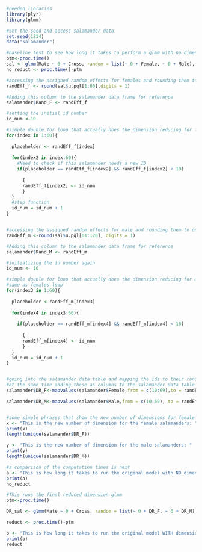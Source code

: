 
```{r}
#needed libraries
library(plyr)
library(glmm)
```


```{r}
#Set the seed and access salamander data
set.seed(1234)
data("salamander")

#baseline test to see how long it takes to perform a glmm with no dimension reduction
ptm<-proc.time()
sal <- glmm(Mate ~ 0 + Cross, random = list(~ 0 + Female, ~ 0 + Male), varcomps.names = c("F", "M"), data = salamander, family.glmm = bernoulli.glmm, m = 10^3)
no_reduct <- proc.time()-ptm

#accessing the assigned random effects for females and rounding them to one digit
randEff_f <- round(sal$u.pql[1:60],digits = 1)

#Adding this column to the salamander data frame for reference
salamander$Rand_F <- randEff_f

#setting the initial id number
id_num <-10

#simple double for loop that actually does the dimension reducing for females
for(index in 1:60){
  
  placeholder <- randEff_f[index]
  
  for(index2 in index:60){ 
    #Need to check if this salamander needs a new ID
    if(placeholder == randEff_f[index2] && randEff_f[index2] < 10)
      
      {
      randEff_f[index2] <- id_num
      }
  }
  #step function
  id_num = id_num + 1
}


#accessing the assigned random effects for male and rounding them to one digit
randEff_m <-round(sal$u.pql[61:120], digits = 1)

#Adding this column to the salamander data frame for reference
salamander$Rand_M <- randEff_m

#initializing the id number again
id_num <- 10

#simple double for loop that actually does the dimension reducing for males
#same as females loop
for(index3 in 1:60){
  
  placeholder <-randEff_m[index3]
  
  for(index4 in index3:60){
    
    if(placeholder == randEff_m[index4] && randEff_m[index4] < 10)
      
      {
      randEff_m[index4] <- id_num
      }
  }
  id_num = id_num + 1
}


#going into the salamander data table and mapping the ids to their random effects for both male and female
#at the same time adding these as columns to the salamander data table
salamander$DR_F<-mapvalues(salamander$Female,from = c(10:69),to = randEff_f)

salamander$DR_M<-mapvalues(salamander$Male,from = c(10:69), to = randEff_m)


#some simple phrases that show the new number of dimensions for female and male
x <- "This is the new number of dimension for the female salamanders: "
print(x)
length(unique(salamander$DR_F))

y <- "This is the new number of dimension for the male salamanders: "
print(y)
length(unique(salamander$DR_M))

#a comparison of the computation times is next
a <- "This is how long it takes to run the original model with NO dimension reduction"
print(a)
no_reduct

#This runs the final reduced dimension glmm
ptm<-proc.time()

DR_sal <- glmm(Mate ~ 0 + Cross, random = list(~ 0 + DR_F, ~ 0 + DR_M), varcomps.names = c("F", "M"), data = salamander, family.glmm = bernoulli.glmm, m = 10^3)

reduct <- proc.time()-ptm

b <- "This is how long it takes to run the original model WITH dimension reduction"
print(b)
reduct
```
